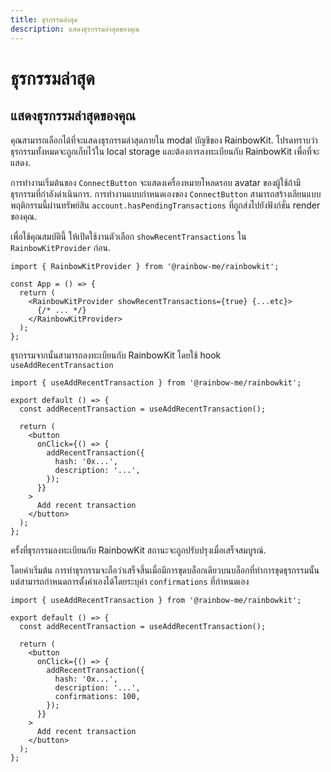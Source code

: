 ```yaml
---
title: ธุรกรรมล่าสุด
description: แสดงธุรกรรมล่าสุดของคุณ
---
```


# ธุรกรรมล่าสุด

## แสดงธุรกรรมล่าสุดของคุณ

คุณสามารถเลือกได้ที่จะแสดงธุรกรรมล่าสุดภายใน modal บัญชีของ RainbowKit. โปรดทราบว่าธุรกรรมทั้งหมดจะถูกเก็บไว้ใน local storage และต้องการลงทะเบียนกับ RainbowKit เพื่อที่จะแสดง.

การทำงานเริ่มต้นของ `ConnectButton` จะแสดงเครื่องหมายโหลดรอบ avatar ของผู้ใช้ถ้ามีธุรกรรมที่กำลังดำเนินการ. การทำงานแบบกำหนดเองของ `ConnectButton` สามารถสร้างเลียนแบบพฤติกรรมนี้ผ่านทรัพย์สิน `account.hasPendingTransactions` ที่ถูกส่งไปยังฟังก์ชั่น render ของคุณ.

เพื่อใช้คุณสมบัตินี้ ให้เปิดใช้งานตัวเลือก `showRecentTransactions` ใน `RainbowKitProvider` ก่อน.

```tsx
import { RainbowKitProvider } from '@rainbow-me/rainbowkit';

const App = () => {
  return (
    <RainbowKitProvider showRecentTransactions={true} {...etc}>
      {/* ... */}
    </RainbowKitProvider>
  );
};
```

ธุรกรรมจากนั้นสามารถลงทะเบียนกับ RainbowKit โดยใช้ hook `useAddRecentTransaction`

```tsx
import { useAddRecentTransaction } from '@rainbow-me/rainbowkit';

export default () => {
  const addRecentTransaction = useAddRecentTransaction();

  return (
    <button
      onClick={() => {
        addRecentTransaction({
          hash: '0x...',
          description: '...',
        });
      }}
    >
      Add recent transaction
    </button>
  );
};
```

ครั้งที่ธุรกรรมลงทะเบียนกับ RainbowKit สถานะจะถูกปรับปรุงเมื่อเสร็จสมบูรณ์.

โดยค่าเริ่มต้น การทำธุรกรรมจะถือว่าเสร็จสิ้นเมื่อมีการขุดบล็อกเดียวบนบล็อกที่ทำการขุดธุรกรรมนั้น แต่สามารถกำหนดการตั้งค่าเองได้โดยระบุค่า `confirmations` ที่กำหนดเอง

```tsx
import { useAddRecentTransaction } from '@rainbow-me/rainbowkit';

export default () => {
  const addRecentTransaction = useAddRecentTransaction();

  return (
    <button
      onClick={() => {
        addRecentTransaction({
          hash: '0x...',
          description: '...',
          confirmations: 100,
        });
      }}
    >
      Add recent transaction
    </button>
  );
};
```
